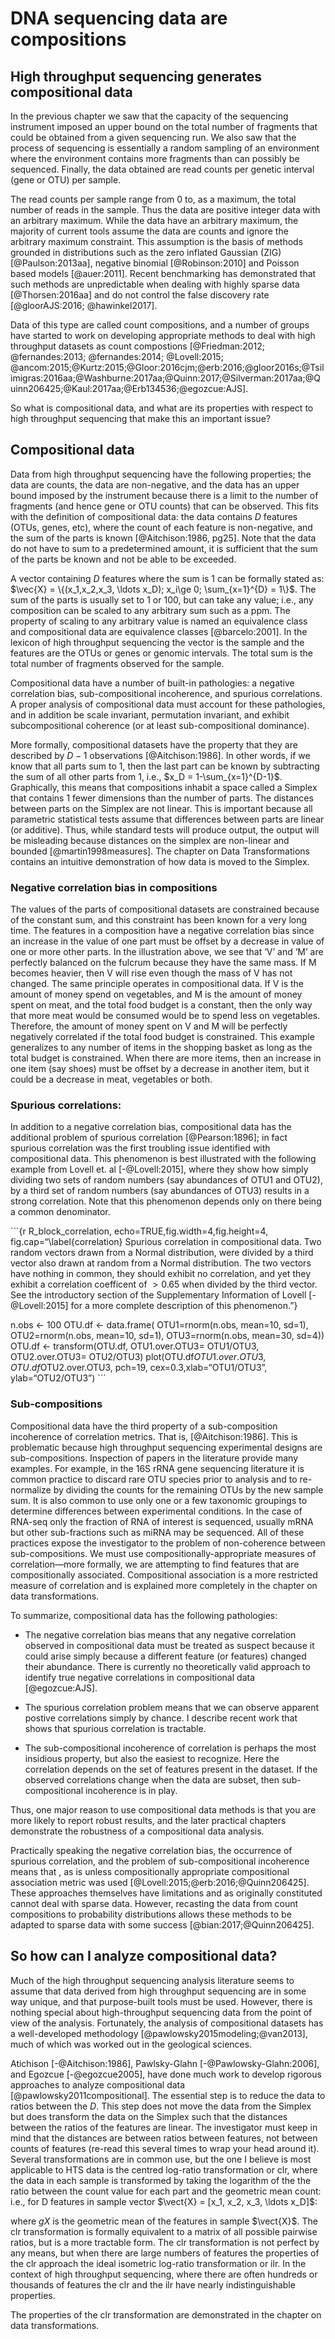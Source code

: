 # DNA sequencing data are compositions

## High throughput sequencing generates compositional data

In the previous chapter we saw that the capacity of the sequencing instrument imposed an upper bound on the total number of fragments that could be obtained from a given sequencing run. We also saw that the process of sequencing is essentially a random sampling of an environment where the environment contains more fragments than can possibly be sequenced. Finally, the data obtained are read counts per genetic interval (gene or OTU) per sample.

The read counts per sample range from 0 to, as a maximum, the total number of reads in the sample. Thus the data are positive integer data with an arbitrary maximum. While the data have an arbitrary maximum, the majority of current tools assume the data are counts and ignore the arbitrary maximum constraint. This assumption is the basis of methods grounded in distributions such as the zero inflated Gaussian (ZIG) [@Paulson:2013aa], negative binomial [@Robinson:2010] and Poisson based models [@auer:2011]. Recent benchmarking has demonstrated that such methods are unpredictable when dealing with highly sparse data [@Thorsen:2016aa] and do not control the false discovery rate [@gloorAJS:2016; @hawinkel2017].

 Data of this type are called count compositions, and a number of groups have started to work on developing appropriate methods to deal with high throughput datasets as count compostions [@Friedman:2012; @fernandes:2013; @fernandes:2014; @Lovell:2015; @ancom:2015;@Kurtz:2015;@Gloor:2016cjm;@erb:2016;@gloor2016s;@Tsilimigras:2016aa;@Washburne:2017aa;@Quinn:2017;@Silverman:2017aa;@Quinn206425;@Kaul:2017aa;@Erb134536;@egozcue:AJS].

So what is compositional data, and what are its properties with respect to high throughput sequencing that make this an important issue?

## Compositional data

Data from high throughput sequencing have the following properties; the data are counts, the data are non-negative, and the data has an upper bound imposed by the instrument because there is a limit to the number of fragments (and hence gene or OTU counts) that can be observed. This fits with the definition of compositional data: the data contains $D$  features (OTUs, genes, etc), where the count of each feature is non-negative, and the sum of the parts is known [@Aitchison:1986, pg25]. Note that the data do not have to sum to a predetermined amount, it is sufficient that the sum of the parts be known and not be able to be exceeded.

A vector containing $D$ features where the sum is 1 can be formally stated as: $\vec{X} = \{(x_1,x_2,x_3, \ldots x_D); x_i\ge 0; \sum_{x=1}^{D} = 1\}$. The sum of the parts is usually set to 1 or 100, but can take any value; i.e., any composition can be scaled to any arbitrary sum such as a ppm.  The property of scaling to any arbitrary value is named an equivalence class and compositional data are equivalence classes [@barcelo:2001]. In the lexicon of high throughput sequencing the vector is the sample and the features are the OTUs or genes or genomic intervals. The total sum is the total number of fragments observed for the sample.

Compositional data have a number of built-in pathologies: a negative correlation bias, sub-compositional incoherence, and spurious correlations. A proper analysis of compositional data must account for these pathologies, and in addition be scale invariant, permutation invariant, and exhibit subcompositional coherence (or at least sub-compositional dominance).

More formally, compositional datasets have the property that they are described by $D-1$ observations [@Aitchison:1986]. In other words, if we know that all parts sum to 1, then the last part can be known by subtracting the sum of all other parts from 1, i.e., $x_D = 1-\sum_{x=1}^{D-1}$. Graphically, this means that compositions inhabit a space called a
Simplex that contains 1 fewer dimensions than the number of parts. The distances between parts on the Simplex are not linear. This is important because all parametric statistical tests assume that differences between parts are linear (or additive). Thus, while standard tests will produce output, the output will be misleading because distances on the simplex are non-linear and bounded [@martin1998measures]. The chapter on Data Transformations contains an intuitive demonstration of how data is moved to the Simplex.

### Negative correlation bias in compositions

\begin{picture}(100,50)(0,0)
    \put(50,25){V}
    \put(142,25){M}
    \put(100,5){\vector(0,1){12} }
    \put(50,20){\line(1,0){100}}
\end{picture}

The values of the parts of compositional datasets are constrained because of the constant sum, and this constraint has been known for a very long time. The features in a composition have a negative correlation bias since an increase in the value of one part must be offset by a decrease in value of one or more other parts. In the illustration above, we see that 'V' and 'M' are perfectly balanced on the fulcrum because they have the same mass. If M becomes heavier, then V will rise even though the mass of V has not changed. The same principle operates in compositional data. If V is the amount of money spend on vegetables, and M is the amount of money spent on meat, and the total food budget is a constant, then the only way that more meat would be consumed would be to spend less on vegetables. Therefore, the amount of money spent on V and M will be perfectly negatively correlated if the total food budget is constrained. This example generalizes to any number of items in the shopping basket as long as the total budget is constrained. When there are more items, then an increase in one item (say shoes) must be offset by a decrease in another item, but it could be a decrease in meat, vegetables or both.

### Spurious correlations:

In addition to a negative correlation bias, compositional data has the additional problem of  spurious correlation [@Pearson:1896]; in fact spurious correlation was the first troubling issue identified with compositional data. This phenomenon is best illustrated with  the following example from Lovell et. al [-@Lovell:2015], where they show how simply dividing two sets of random numbers (say abundances of OTU1 and OTU2), by a third set of random numbers (say abundances of OTU3) results in a strong correlation. Note that this phenomenon depends only on there being a common denominator.

```{r R_block_correlation, echo=TRUE,fig.width=4,fig.height=4, fig.cap="\\label{correlation} Spurious correlation in compositional data. Two random vectors drawn from a Normal distribution, were divided by a third vector also drawn at random from a Normal distribution. The two vectors have nothing in common, they should exhibit  no correlation, and yet they exhibit a correlation coefficent of $>0.65$ when divided by the third vector. See the introductory section of the Supplementary Information of Lovell [-@Lovell:2015] for a more complete description of this phenomenon. "}

n.obs <- 100
OTU.df <- data.frame(
    OTU1=rnorm(n.obs, mean=10, sd=1),
    OTU2=rnorm(n.obs, mean=10, sd=1),
    OTU3=rnorm(n.obs, mean=30, sd=4))
OTU.df <- transform(OTU.df,
    OTU1.over.OTU3= OTU1/OTU3,
    OTU2.over.OTU3= OTU2/OTU3)
plot(OTU.df$OTU1.over.OTU3,
    OTU.df$OTU2.over.OTU3, pch=19,
    cex=0.3,xlab="OTU1/OTU3",
    ylab="OTU2/OTU3")
```

### Sub-compositions

Compositional data have the third property  of a sub-composition incoherence of correlation metrics. That is, \emph{correlations calculated on compositional datasets are unique to the particular dataset chosen} [@Aitchison:1986]. This is problematic because high throughput sequencing experimental designs are \emph{always} sub-compositions. Inspection of papers in the literature provide many examples. For example, in the 16S rRNA gene sequencing literature it is common practice to discard rare OTU species prior to analysis and to re-normalize by dividing the counts for the remaining OTUs by the new sample sum. It is also common to use only one or a few taxonomic groupings to determine differences between experimental conditions. In the case of RNA-seq only the fraction of RNA of interest is sequenced, usually mRNA but other sub-fractions such as miRNA may be sequenced. All of these practices expose the investigator to the problem of non-coherence between sub-compositions. We must use compositionally-appropriate measures of correlation---more formally, we are attempting to find features that are compositionally associated. Compositional association is a more restricted measure of correlation and is explained more completely in the chapter on data transformations.

To summarize, compositional data has the following pathologies:

- The negative correlation bias means that any negative correlation observed in compositional data must be treated as suspect because it could arise simply because a different feature (or features) changed their abundance. There is currently no theoretically valid approach to identify true negative correlations in compositional data [@egozcue:AJS].

- The spurious correlation problem means that we can observe apparent postive correlations simply by chance. I describe recent work that shows that spurious correlation is tractable.

- The sub-compositional incoherence of correlation is perhaps the most insidious property, but also the easiest to recognize. Here the correlation depends on the \emph{exact} set of features present in the dataset. If the observed correlations change when the data are subset, then sub-compositional incoherence is in play.

Thus, one major reason to use compositional data methods is that you are more likely to report robust results, and the later practical chapters demonstrate the robustness of a compositional data analysis.

Practically speaking the negative correlation bias, the occurrence of spurious correlation, and the problem of sub-compositional incoherence means that \emph{every microbial correlation network that has ever been published is suspect}, as is \emph{every gene co-occurrence or co-expression network} unless compositionally appropriate compositional association metric was used [@Lovell:2015;@erb:2016;@Quinn206425]. These approaches themselves have limitations and as originally constituted cannot deal with sparse data.  However, recasting the data from count compositions to probability distributions allows these methods to be adapted to sparse data with some success [@bian:2017;@Quinn206425].


## So how can I analyze compositional data?

Much of the high throughput sequencing analysis literature seems to assume that data derived from high throughput sequencing are in some way unique, and that purpose-built tools must be used. However, there is nothing  special about high-throughput sequencing data from the point of view of the analysis. Fortunately, the analysis of compositional datasets has a well-developed methodology [@pawlowsky2015modeling;@van2013], much of which was worked out in the geological sciences.

Atichison [-@Aitchison:1986], Pawlsky-Glahn [-@Pawlowsky-Glahn:2006], and Egozcue [-@egozcue2005], have done much work to develop rigorous approaches to analyze compositional data [@pawlowsky2011compositional]. The essential step is to reduce the data to ratios between the $D$. This step does not move the data from the Simplex but does transform the data on the Simplex  such that the distances between the ratios of the features are linear. The investigator must keep in mind that the distances are between ratios between features, not between counts of features (re-read this several times to wrap your head around it). Several transformations are in common use, but the one I believe is most applicable to HTS data is the centred log-ratio transformation or clr, where the data in each sample is transformed by taking the logarithm of the the ratio between the count value for each part and the geometric mean count: i.e., for D features in sample vector $\vect{X} = [x_1, x_2, x_3, \ldots x_D]$:

\begin{equation}
 \vect{X}_{clr}  = [log(\frac{x_1}{gX}), log(\frac{x_2}{gX}) \ldots log(\frac{x_D}{gX})]
\end{equation}

 where $gX$ is the geometric mean of the features in sample $\vect{X}$. The clr transformation is formally equivalent to a matrix of all possible pairwise ratios, but is a more tractable form. The clr transformation is not perfect by any means, but when there are large numbers of features the properties of the clr approach the ideal isometric log-ratio transformation or ilr. In the context of high throughput sequencing, where there are often hundreds or thousands of features the clr and the ilr have nearly indistinguishable properties.

 The properties of the clr transformation are demonstrated in the chapter on data transformations.



